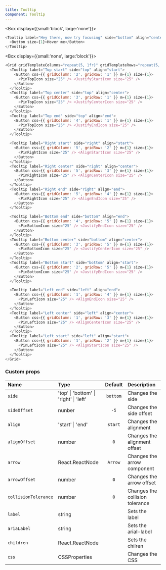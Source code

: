 ```yaml
---
title: Tooltip
component: Tooltip
---
```


<Box display={{small:'block', large:'none'}}>

```js live=true
<Tooltip label="Hey there, now try focusing" side="bottom" align="center">
  <Button size={1}>Hover me</Button>
</Tooltip>
```

</Box>

<Box display={{small:'none', large:'block'}}>

```js live=true
<Grid gridTemplateColumns="repeat(5, 1fr)" gridTemplateRows="repeat(5, 1fr)">
  <Tooltip label="Top start" side="top" align="start">
    <Button css={{ gridColumn: '2', gridRow: '1' }} m={1} size={1}>
      <PinTopIcon size="25" /> <JustifyStartIcon size="25" />
    </Button>
  </Tooltip>
  <Tooltip label="Top center" side="top" align="center">
    <Button css={{ gridColumn: '3', gridRow: '1' }} m={1} size={1}>
      <PinTopIcon size="25" /> <JustifyCenterIcon size="25" />
    </Button>
  </Tooltip>
  <Tooltip label="Top end" side="top" align="end">
    <Button css={{ gridColumn: '4', gridRow: '1' }} m={1} size={1}>
      <PinTopIcon size="25" /> <JustifyEndIcon size="25" />
    </Button>
  </Tooltip>

  <Tooltip label="Right start" side="right" align="start">
    <Button css={{ gridColumn: '5', gridRow: '2' }} m={1} size={1}>
      <PinRightIcon size="25" /> <AlignStartIcon size="25" />
    </Button>
  </Tooltip>
  <Tooltip label="Right center" side="right" align="center">
    <Button css={{ gridColumn: '5', gridRow: '3' }} m={1} size={1}>
      <PinRightIcon size="25" /> <AlignCenterIcon size="25" />
    </Button>
  </Tooltip>
  <Tooltip label="Right end" side="right" align="end">
    <Button css={{ gridColumn: '5', gridRow: '4' }} m={1} size={1}>
      <PinRightIcon size="25" /> <AlignEndIcon size="25" />
    </Button>
  </Tooltip>

  <Tooltip label="Bottom end" side="bottom" align="end">
    <Button css={{ gridColumn: '4', gridRow: '5' }} m={1} size={1}>
      <PinBottomIcon size="25" /> <JustifyEndIcon size="25" />
    </Button>
  </Tooltip>
  <Tooltip label="Bottom center" side="bottom" align="center">
    <Button css={{ gridColumn: '3', gridRow: '5' }} m={1} size={1}>
      <PinBottomIcon size="25" /> <JustifyCenterIcon size="25" />
    </Button>
  </Tooltip>
  <Tooltip label="Bottom start" side="bottom" align="start">
    <Button css={{ gridColumn: '2', gridRow: '5' }} m={1} size={1}>
      <PinBottomIcon size="25" /> <JustifyEndIcon size="25" />
    </Button>
  </Tooltip>

  <Tooltip label="Left end" side="left" align="end">
    <Button css={{ gridColumn: '1', gridRow: '4' }} m={1} size={1}>
      <PinLeftIcon size="25" /> <AlignEndIcon size="25" />
    </Button>
  </Tooltip>
  <Tooltip label="Left center" side="left" align="center">
    <Button css={{ gridColumn: '1', gridRow: '3' }} m={1} size={1}>
      <PinLeftIcon size="25" /> <AlignCenterIcon size="25" />
    </Button>
  </Tooltip>
  <Tooltip label="Left start" side="left" align="start">
    <Button css={{ gridColumn: '1', gridRow: '2' }} m={1} size={1}>
      <PinLeftIcon size="25" /> <AlignStartIcon size="25" />
    </Button>
  </Tooltip>
</Grid>
```

</Box>

### Custom props

| Name                 | Type                                   | Default  | Description                     |
| :------------------- | :------------------------------------- | :------: | :------------------------------ |
| `side`               | 'top' \| 'bottom' \| 'right' \| 'left' | `bottom` | Changes the side                |
| `sideOffset`         | nunber                                 |   `-5`   | Changes the side offset         |
| `align`              | 'start' \| 'end'                       | `start`  | Changes the alignment           |
| `alignOffset`        | number                                 |   `0`    | Changes the alignment offset    |
| `arrow`              | React.ReactNode                        | `Arrow`  | Changes the arrow component     |
| `arrowOffset`        | number                                 |   `0`    | Changes the arrow offset        |
| `collisionTolerance` | number                                 |   `0`    | Changes the collision tolerance |
| `label`              | string                                 |          | Sets the label                  |
| `ariaLabel`          | string                                 |          | Sets the arial-label            |
| `children`           | React.ReactNode                        |          | Sets the chilren                |
| `css`                | CSSProperties                          |          | Changes the CSS                 |
